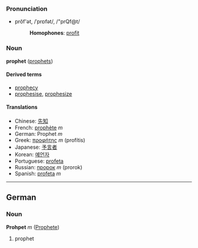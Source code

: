 ===Pronunciation===
*prŏf'ət, /ˈprɒfət/, /"prQf@t/
*:'''Homophones''': [[profit]]

===Noun===
'''prophet''' ([[prophets]])

====Derived terms====
*[[prophecy]]
*[[prophesise]], [[prophesize]]

====Translations====
*Chinese: [[先知]]
*French: [[prophète]] ''m''
*German: Prophet ''m''
*Greek: [[προφήτης]] ''m'' (prof&iacute;tis)
*Japanese: [[予言者]]
*Korean: [[예언자]]
*Portuguese: [[profeta]]
*Russian: [[пророк]] ''m'' (prorok)
*Spanish: [[profeta]] ''m''

----

==German==
===Noun===
'''Prohpet''' ''m'' ([[Prophete]])

# prophet